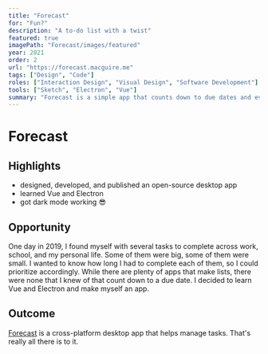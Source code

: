 ```yaml
---
title: "Forecast"
for: "Fun?"
description: "A to-do list with a twist"
featured: true
imagePath: "Forecast/images/featured"
year: 2021
order: 2
url: "https://forecast.macguire.me"
tags: ["Design", "Code"]
roles: ["Interaction Design", "Visual Design", "Software Development"]
tools: ["Sketch", "Electron", "Vue"]
summary: "Forecast is a simple app that counts down to due dates and events. Showing the remaining time for each item helps you decide when do to what."
---
```


# Forecast

## Highlights

- designed, developed, and published an open-source desktop app
- learned Vue and Electron
- got dark mode working 😎

## Opportunity

One day in 2019, I found myself with several tasks to complete across work, school, and my personal life. Some of them were big, some of them were small. I wanted to know how long I had to complete each of them, so I could prioritize accordingly. While there are plenty of apps that make lists, there were none that I knew of that count down to a due date. I decided to learn Vue and Electron and make myself an app.

## Outcome

[Forecast](https://forecast.macguire.me) is a cross-platform desktop app that helps manage tasks. That's really all there is to it.
